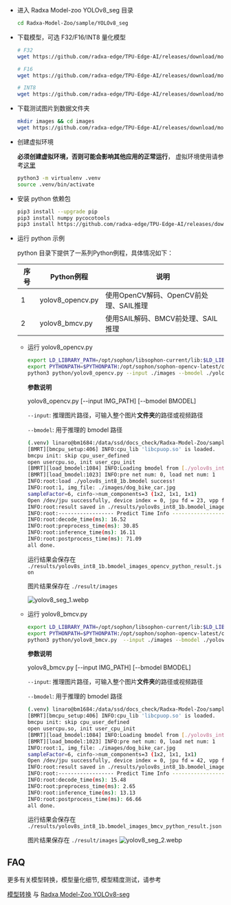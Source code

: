 - 进入 Radxa Model-zoo YOLOv8_seg 目录
  ```bash
  cd Radxa-Model-Zoo/sample/YOLOv8_seg
  ```
- 下载模型，可选 F32/F16/INT8 量化模型

  ```bash
  # F32
  wget https://github.com/radxa-edge/TPU-Edge-AI/releases/download/model-zoo/yolov8s_fp32_1b.bmodel

  # F16
  wget https://github.com/radxa-edge/TPU-Edge-AI/releases/download/model-zoo/yolov8s_fp16_1b.bmodel

  # INT8
  wget https://github.com/radxa-edge/TPU-Edge-AI/releases/download/model-zoo/yolov8s_int8_1b.bmodel
  ```

- 下载测试图片到数据文件夹

  ```bash
  mkdir images && cd images
  wget https://github.com/radxa-edge/TPU-Edge-AI/releases/download/model-zoo/dog_bike_car.jpg
  ```

- 创建虚拟环境

  **必须创建虚拟环境，否则可能会影响其他应用的正常运行**， 虚拟环境使用请参考[这里](../ai-tools/virtualenv_usage)

  ```bash
  python3 -m virtualenv .venv
  source .venv/bin/activate
  ```

- 安装 python 依赖包
  ```bash
  pip3 install --upgrade pip
  pip3 install numpy pycocotools
  pip3 install https://github.com/radxa-edge/TPU-Edge-AI/releases/download/v0.1.0/sophon_arm-3.7.0-py3-none-any.whl
  ```
- 运行 python 示例

  python 目录下提供了一系列Python例程，具体情况如下：

  | 序号 | Python例程       | 说明                                   |
  | ---- | ---------------- | -------------------------------------- |
  | 1    | yolov8_opencv.py | 使用OpenCV解码、OpenCV前处理、SAIL推理 |
  | 2    | yolov8_bmcv.py   | 使用SAIL解码、BMCV前处理、SAIL推理     |

  - 运行 yolov8_opencv.py

    ```bash
    export LD_LIBRARY_PATH=/opt/sophon/libsophon-current/lib:$LD_LIBRARY_PATH
    export PYTHONPATH=$PYTHONPATH:/opt/sophon/sophon-opencv-latest/opencv-python/
    python3 python/yolov8_opencv.py --input ./images --bmodel ./yolov8s_int8_1b.bmodel
    ```

    **参数说明**

    yolov8_opencv.py [--input IMG_PATH] [--bmodel BMODEL]

    `--input`: 推理图片路径，可输入整个图片**文件夹**的路径或视频路径

    `--bmodel`: 用于推理的 bmodel 路径

    ```bash
    (.venv) linaro@bm1684:/data/ssd/docs_check/Radxa-Model-Zoo/sample/YOLOv8_seg$ python3 python/yolov8_opencv.py --input ./images --bmodel ./yolov8s_int8_1b.bmodel
    [BMRT][bmcpu_setup:406] INFO:cpu_lib 'libcpuop.so' is loaded.
    bmcpu init: skip cpu_user_defined
    open usercpu.so, init user_cpu_init
    [BMRT][load_bmodel:1084] INFO:Loading bmodel from [./yolov8s_int8_1b.bmodel]. Thanks for your patience...
    [BMRT][load_bmodel:1023] INFO:pre net num: 0, load net num: 1
    INFO:root:load ./yolov8s_int8_1b.bmodel success!
    INFO:root:1, img_file: ./images/dog_bike_car.jpg
    sampleFactor=6, cinfo->num_components=3 (1x2, 1x1, 1x1)
    Open /dev/jpu successfully, device index = 0, jpu fd = 23, vpp fd = 24
    INFO:root:result saved in ./results/yolov8s_int8_1b.bmodel_images_opencv_python_result.json
    INFO:root:------------------ Predict Time Info ----------------------
    INFO:root:decode_time(ms): 16.52
    INFO:root:preprocess_time(ms): 30.85
    INFO:root:inference_time(ms): 16.11
    INFO:root:postprocess_time(ms): 71.09
    all done.
    ```

    运行结果会保存在 `./results/yolov8s_int8_1b.bmodel_images_opencv_python_result.json`

    图片结果保存在 `./result/images`

    ![yolov8_seg_1.webp](/img/general-tutorial/tpu_ai/yolov8_seg_1.webp)

  - 运行 yolov8_bmcv.py

    ```bash
    export LD_LIBRARY_PATH=/opt/sophon/libsophon-current/lib:$LD_LIBRARY_PATH
    export PYTHONPATH=$PYTHONPATH:/opt/sophon/sophon-opencv-latest/opencv-python/
    python3 python/yolov8_bmcv.py  --input ./images --bmodel ./yolov8s_int8_1b.bmodel
    ```

    **参数说明**

    yolov8_bmcv.py [--input IMG_PATH] [--bmodel BMODEL]

    `--input`: 推理图片路径，可输入整个图片**文件夹**的路径或视频路径

    `--bmodel`: 用于推理的 bmodel 路径

    ```bash
    (.venv) linaro@bm1684:/data/ssd/docs_check/Radxa-Model-Zoo/sample/YOLOv8_seg$ python3 python/yolov8_bmcv.py  --input ./images --bmodel ./yolov8s_int8_1b.bmodel
    [BMRT][bmcpu_setup:406] INFO:cpu_lib 'libcpuop.so' is loaded.
    bmcpu init: skip cpu_user_defined
    open usercpu.so, init user_cpu_init
    [BMRT][load_bmodel:1084] INFO:Loading bmodel from [./yolov8s_int8_1b.bmodel]. Thanks for your patience...
    [BMRT][load_bmodel:1023] INFO:pre net num: 0, load net num: 1
    INFO:root:1, img_file: ./images/dog_bike_car.jpg
    sampleFactor=6, cinfo->num_components=3 (1x2, 1x1, 1x1)
    Open /dev/jpu successfully, device index = 0, jpu fd = 42, vpp fd = 43
    INFO:root:result saved in ./results/yolov8s_int8_1b.bmodel_images_bmcv_python_result.json
    INFO:root:------------------ Predict Time Info ----------------------
    INFO:root:decode_time(ms): 15.48
    INFO:root:preprocess_time(ms): 2.65
    INFO:root:inference_time(ms): 13.13
    INFO:root:postprocess_time(ms): 66.66
    all done.
    ```

    运行结果会保存在 `./results/yolov8s_int8_1b.bmodel_images_bmcv_python_result.json`

    图片结果保存在 `./result/images`
    ![yolov8_seg_2.webp](/img/general-tutorial/tpu_ai/yolov8_seg_2.webp)

## FAQ

更多有关模型转换，模型量化细节, 模型精度测试，请参考

[模型转换](../../model-compile) 与 [Radxa Model-Zoo YOLOv8-seg](https://github.com/zifeng-radxa/Radxa-Model-Zoo/tree/release/sample/YOLOv8_seg)
